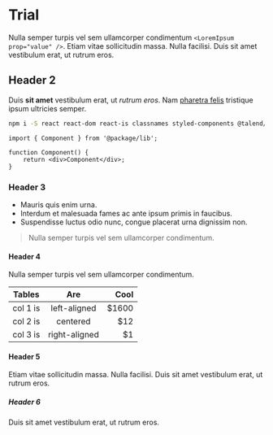 
<Meta title="Design System/Components/Trial" component={Trial} />

# Trial

Nulla semper turpis vel sem ullamcorper condimentum `<LoremIpsum prop="value" />`. Etiam vitae sollicitudin massa. Nulla facilisi. Duis sit amet vestibulum erat, ut rutrum eros.

## Header 2

Duis **sit amet** vestibulum erat, ut _rutrum eros_. Nam [pharetra felis](https://google.com) tristique ipsum ultricies semper.

```sh
npm i -S react react-dom react-is classnames styled-components @talend/design-system
```

```tsx
import { Component } from '@package/lib';

function Component() {
	return <div>Component</div>;
}
```

### Header 3

- Mauris quis enim urna.
- Interdum et malesuada fames ac ante ipsum primis in faucibus.
- Suspendisse luctus odio nunc, congue placerat urna dignissim non.

> Nulla semper turpis vel sem ullamcorper condimentum.

#### Header 4

Nulla semper turpis vel sem ullamcorper condimentum.

| Tables   |      Are      |  Cool |
| -------- | :-----------: | ----: |
| col 1 is | left-aligned  | $1600 |
| col 2 is |   centered    |   $12 |
| col 3 is | right-aligned |    $1 |

#### Header 5

Etiam vitae sollicitudin massa. Nulla facilisi. Duis sit amet vestibulum erat, ut rutrum eros.

##### Header 6

Duis sit amet vestibulum erat, ut rutrum eros.

<Canvas sourceState="hidden" of={Stories.Story} />
